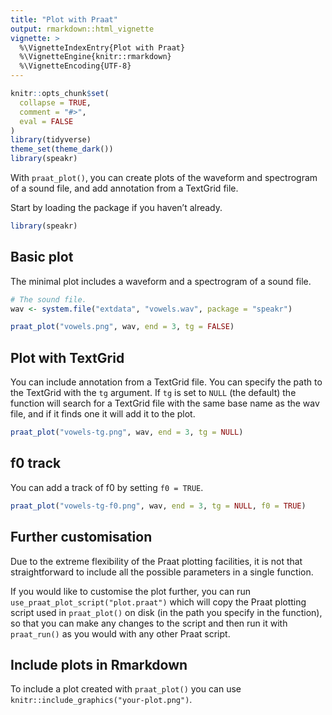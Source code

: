 ```yaml
---
title: "Plot with Praat"
output: rmarkdown::html_vignette
vignette: >
  %\VignetteIndexEntry{Plot with Praat}
  %\VignetteEngine{knitr::rmarkdown}
  %\VignetteEncoding{UTF-8}
---
```


```r
knitr::opts_chunk$set(
  collapse = TRUE,
  comment = "#>",
  eval = FALSE
)
library(tidyverse)
theme_set(theme_dark())
library(speakr)
```

With `praat_plot()`, you can create plots of the waveform and spectrogram of a sound file, and add annotation from a TextGrid file.

Start by loading the package if you haven't already.

```r
library(speakr)
```

## Basic plot

The minimal plot includes a waveform and a spectrogram of a sound file.

```r
# The sound file.
wav <- system.file("extdata", "vowels.wav", package = "speakr")

praat_plot("vowels.png", wav, end = 3, tg = FALSE)
```

## Plot with TextGrid

You can include annotation from a TextGrid file.
You can specify the path to the TextGrid with the `tg` argument.
If `tg` is set to `NULL` (the default) the function will search for a TextGrid file with the same base name as the wav file, and if it finds one it will add it to the plot.

```r
praat_plot("vowels-tg.png", wav, end = 3, tg = NULL)
```

## f0 track 

You can add a track of f0 by setting `f0 = TRUE`.

```r
praat_plot("vowels-tg-f0.png", wav, end = 3, tg = NULL, f0 = TRUE)
```

## Further customisation

Due to the extreme flexibility of the Praat plotting facilities, it is not that straightforward to include all the possible parameters in a single function.

If you would like to customise the plot further, you can run `use_praat_plot_script("plot.praat")` which will copy the Praat plotting script used in `praat_plot()` on disk (in the path you specify in the function), so that you can make any changes to the script and then run it with `praat_run()` as you would with any other Praat script.

## Include plots in Rmarkdown

To include a plot created with `praat_plot()` you can use `knitr::include_graphics("your-plot.png")`.
